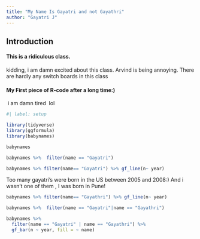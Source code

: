 ```yaml
---
title: "My Name Is Gayatri and not Gayathri"
author: "Gayatri J"
---
```


## Introduction

#### This is a ridiculous class.

kidding, i am damn excited about this class. Arvind is being annoying. There are hardly any switch boards in this class

#### My First piece of R-code after a long time:)

 i am damn tired  lol

```r
#| label: setup

library(tidyverse)
library(ggformula)
library(babynames)

```

```r
babynames
```

```r
babynames %>%  filter(name == "Gayatri")
```

```r
babynames %>% filter(name== "Gayatri") %>% gf_line(n~ year)

```

Too many gayatri's were born in the US between 2005 and 2008:) And i wasn't one of them , I was born in Pune!

```r
babynames %>% filter(name== "Gayathri") %>% gf_line(n~ year)
```

```r
babynames %>%  filter(name == "Gayatri"|name == "Gayathri")
```

```r
babynames %>%
  filter(name == "Gayatri" | name == "Gayathri") %>%
  gf_bar(n ~ year, fill = ~ name)
```

![]()
